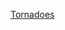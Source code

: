 {{Commons category|Tornadoes of 2011}}
{{Cat main}}
{{Year by category
| m = 2
| c = 0
| d = 1
| y = 1
| cat = 龍捲風災
| in = 
| parent = 每年龍捲風災
| subcat = 2011年自然災害
| sortkey = Tornadoes
}} 

[[Category:2011年氣象|Tornadoes]]